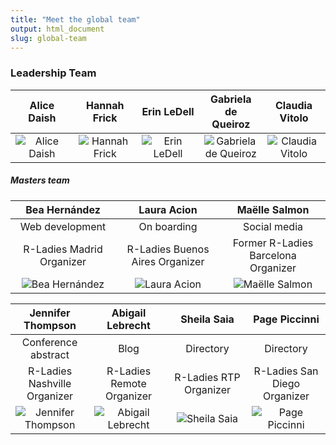 ```yaml
---
title: "Meet the global team"
output: html_document
slug: global-team
---
```


### Leadership Team

| Alice Daish | Hannah Frick | Erin LeDell | Gabriela de Queiroz | Claudia Vitolo |
|:-:|:-:|:-:|:-:|:-:|
| ![Alice Daish](https://github.com/rladies/rladies-website/blob/master/docs/images/alicedaish.jpg?raw=true) | ![Hannah Frick](https://github.com/rladies/rladies-website/blob/master/docs/images/hannahfrick.jpg?raw=true) | ![Erin LeDell](https://github.com/rladies/rladies-website/blob/master/docs/images/erinledell.jpg?raw=true) | ![Gabriela de Queiroz](https://github.com/rladies/rladies-website/blob/master/docs/images/gabrieladequeiroz.jpg?raw=true) | ![Claudia Vitolo](https://github.com/rladies/rladies-website/blob/master/docs/images/claudiavitolo.jpg?raw=true) |




##### Masters team

| Bea Hernández | Laura Acion | Maëlle Salmon |
|:-:|:-:|:-:|
| Web development | On boarding | Social media |
| R-Ladies Madrid Organizer | R-Ladies Buenos Aires Organizer | Former R-Ladies Barcelona Organizer |
| ![Bea Hernández](https://github.com/rladies/rladies-website/blob/master/docs/images/beahernandez.jpg?raw=true) | ![Laura Acion](https://github.com/rladies/rladies-website/blob/master/docs/images/lauraacion.jpg?raw=true) | ![Maëlle Salmon](https://github.com/rladies/rladies-website/blob/master/docs/images/maellesalmon.jpg?raw=true) |

| Jennifer Thompson | Abigail Lebrecht | Sheila Saia | Page Piccinni |
|:-:|:-:|:-:|:-:|
| Conference abstract | Blog | Directory | Directory |
| R-Ladies Nashville Organizer | R-Ladies Remote Organizer | R-Ladies RTP Organizer | R-Ladies San Diego Organizer |
| ![Jennifer Thompson](https://github.com/rladies/rladies-website/blob/master/docs/images/jenniferthompson.jpg?raw=true) | ![Abigail Lebrecht](https://github.com/rladies/rladies-website/blob/master/docs/images/abigaillebrecht.jpg?raw=true) | ![Sheila Saia](https://github.com/rladies/rladies-website/blob/master/docs/images/sheilasaia.jpg?raw=true) | ![Page Piccinni](https://github.com/rladies/rladies-website/blob/master/docs/images/pagepiccinni.png?raw=true) |